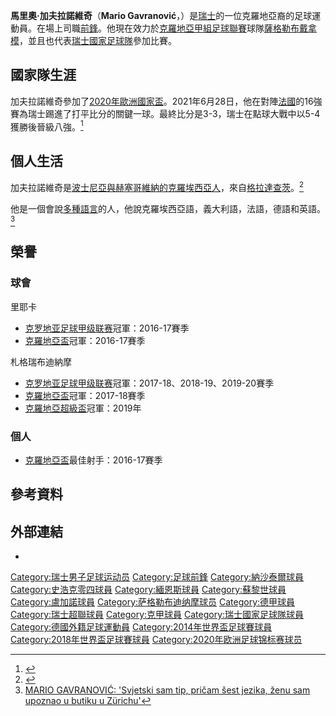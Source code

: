 {{expand|time=2014-06-17T08:09:05+00:00}}
{{noteta|G1=足球|G2=UEFA|G3=德甲
|1=zh-cn:加夫拉诺维奇; zh-tw:加夫拉諾維奇; zh-hk:加維蘭奴域;
}}
{{Infobox football biography
| name           = 馬里奧·加夫拉諾維奇<br>Mario Gavranović
| image          = [[file:Mario_Gavranovic_2011-08-03.jpg|160px]]
| image_size     = 200
| caption        = 
| fullname       = Mario Gavranović<ref>{{cite news
| title = 2014 FIFA World Cup Brazil: List of Players
| url = http://www.fifadata.com/document/fwc/2014/pdf/fwc_2014_squadlists.pdf
| publisher = FIFA
| format = PDF
| page = 30
| date = 11 June 2014
| accessdate = 25 June 2014
| archive-date = 2015-06-11
| archive-url = https://web.archive.org/web/20150611133541/http://www.uefa.com/uefachampionsleague/news/newsid%3D2255077.html
| dead-url = no
}}</ref>
| birth_date     = {{birth date and age|1989|11|24|df=y}}
| birth_place    = 瑞士，[[盧加諾|盧加諾]]
| height         = {{Height|m=1.75}}<ref name="schalke04_profile">{{cite web | url = http://www.schalke04.de/teams/bundesligakader/19-gavranovic.html | title = Mario Gavranovic | publisher = schalke04.de | language = de | accessdate = 2 July 2011 | deadurl = yes | archiveurl = https://web.archive.org/web/20110611090732/http://www.schalke04.de/teams/bundesligakader/19-gavranovic.html | archivedate =2011-06-11}}</ref>
| position       = [[前鋒_(足球)|前鋒]]
| currentclub    = [[萨格勒布迪纳摩足球俱乐部|薩格勒布戴拿模]]
| clubnumber     = 11
| youthyears1    = 
| youthyears2    = 
| years1 = 2006–2008 |clubs1 = [[盧加諾足球會|盧加諾]]                  |caps1 = 21 |goals1 = 8
| years2 = 2008–2010 |clubs2 = {{link-en|伊佛爾東足球俱樂部|Yverdon-Sport FC|伊佛爾東}}    |caps2 = 20 |goals2 = 8
| years3 = 2009–2010 |clubs3 = → [[納沙泰爾足球俱樂部|納沙泰爾]] (租借)          |caps3 = 17 |goals3 = 8
| years4 = 2010–2011 |clubs4 = [[沙爾克04|沙爾克04二軍]]       |caps4 = 5  |goals4 = 2
| years5 = 2010–2012 |clubs5 = [[沙爾克04|沙爾克04]]          |caps5 = 10 |goals5 = 0
| years6 = 2011–2012 |clubs6 = → [[美因茨05足球俱乐部|美因茨]] (租借) |caps6 = 5 |goals6 = 0
| years7 = 2012–2016 |clubs7 = [[蘇黎世足球俱樂部|蘇黎世]] |caps7 = 90 |goals7 = 26
| years8 = 2016–2018 |clubs8 = [[里耶卡足球俱乐部|里耶卡]] |caps8 = 59 |goals8 = 25
| years9 = 2018– |clubs9 = [[萨格勒布迪纳摩足球俱乐部|薩格勒布戴拿模]] |caps9 = 85 |goals9 = 38
<!-- LEAGUE GAMES ONLY - When you update this parameter, please update the pcupdate parameter! -->
| nationalyears1 = 2005      |nationalteam1 = [[瑞士17歲以下國家足球隊|瑞士U17]] |nationalcaps1 = 1 |nationalgoals1 = 2
| nationalyears2 = 2007–2008 |nationalteam2 = [[瑞士19歲以下國家足球隊|瑞士U19]] |nationalcaps2 = 8 |nationalgoals2 = 6
| nationalyears3 = 2008–2011 |nationalteam3 = [[瑞士21歲以下國家足球隊|瑞士U21]] |nationalcaps3 = 14 |nationalgoals3 = 3
| nationalyears4 = 2011–     |nationalteam4 = [[瑞士國家足球隊|瑞士]] |nationalcaps4 = 34 |nationalgoals4 = 15 <!-- When you update this parameter, please update the ntupdate parameter! -->
|       pcupdate = 2021年5月22日
|       ntupdate = 2021年6月28日
}}
'''馬里奧·加夫拉諾維奇'''（'''Mario Gavranović'''，{{bd|1989年|11月24日|catIdx=Gavranović}}）是[[瑞士|瑞士]]的一位克羅地亞裔的足球運動員。在場上司職[[前鋒|前鋒]]。他現在效力於[[克羅地亞甲組足球聯賽|克羅地亞甲組足球聯賽]]球隊[[萨格勒布迪纳摩足球俱乐部|薩格勒布戴拿模]]，並且也代表[[瑞士國家足球隊|瑞士國家足球隊]]參加比賽。

==國家隊生涯==
加夫拉諾維奇參加了[[2020年歐洲國家盃|2020年歐洲國家盃]]。2021年6月28日，他在對陣[[法國國家足球隊|法國]]的16強賽為瑞士踢進了打平比分的關鍵一球。最終比分是3-3，瑞士在點球大戰中以5-4獲勝後晉級八強。<ref>{{Cite news|title=Switzerland beat France on penalties|language=en-GB|work=BBC Sport|url=https://www.bbc.co.uk/sport/football/51198549|access-date=2021-06-28|archive-date=2021-07-03|archive-url=https://web.archive.org/web/20210703195124/https://www.bbc.co.uk/sport/football/51198549|dead-url=no}}</ref>

== 個人生活 ==
加夫拉諾維奇是[[波士尼亞與赫塞哥維納的克羅埃西亞人|波士尼亞與赫塞哥維納的克羅埃西亞人]]，來自[[格拉達查茨|格拉達查茨]]。<ref>{{Cite web |url=https://www.vecernji.hr/sport/oduvijek-sam-htio-igrati-za-hrvatsku-ali-oni-su-oklijevali-416675 |title=Oduvijek sam htio igrati za Hrvatsku, ali oni su oklijevali... |access-date=2020-10-13 |archive-date=2020-10-13 |archive-url=https://web.archive.org/web/20201013184608/https://www.vecernji.hr/sport/oduvijek-sam-htio-igrati-za-hrvatsku-ali-oni-su-oklijevali-416675 |dead-url=no }}</ref>

他是一個會說[[多語制|多種語言]]的人，他說克羅埃西亞語，義大利語，法語，德語和英語。<ref>[https://www.jutarnji.hr/scena/domace-zvijezde/mario-gavranovic-svjetski-sam-tip-pricam-sest-jezika-zenu-sam-upoznao-u-butiku-u-zrichu-5744639 MARIO GAVRANOVIĆ: 'Svjetski sam tip, pričam šest jezika, ženu sam upoznao u butiku u Zürichu']</ref>

== 榮譽 ==
=== 球會 ===
;{{flagicon|CRO}} 里耶卡
* [[克罗地亚足球甲级联赛|克罗地亚足球甲级联赛]]冠軍：2016-17賽季
* [[克羅地亞盃|克羅地亞盃]]冠軍：2016-17賽季

;{{flagicon|CRO}} 札格瑞布迪納摩
* [[克罗地亚足球甲级联赛|克罗地亚足球甲级联赛]]冠軍：2017-18、2018-19、2019-20賽季
* [[克羅地亞盃|克羅地亞盃]]冠軍：2017-18賽季
* [[克羅地亞超級盃|克羅地亞超級盃]]冠軍：2019年

=== 個人 ===
*[[克羅地亞盃|克羅地亞盃]]最佳射手：2016-17賽季


==參考資料== 
{{reflist}}

==外部連結==
* {{Soccerway}}

{{2014年世界杯足球赛瑞士参赛名单}}
{{2018年世界盃足球賽瑞士參賽名單}}
{{2020年欧洲足球锦标赛瑞士参赛名单}}

{{DEFAULTSORT:Gavranovic, Mario}}

[[Category:瑞士男子足球运动员|Category:瑞士男子足球运动员]]
[[Category:足球前鋒|Category:足球前鋒]]
[[Category:納沙泰爾球員|Category:納沙泰爾球員]]
[[Category:史浩克零四球員|Category:史浩克零四球員]]
[[Category:緬恩斯球員|Category:緬恩斯球員]]
[[Category:蘇黎世球員|Category:蘇黎世球員]]
[[Category:盧加諾球員|Category:盧加諾球員]]
[[Category:萨格勒布迪纳摩球员|Category:萨格勒布迪纳摩球员]]
[[Category:德甲球員|Category:德甲球員]]
[[Category:瑞士超聯球員|Category:瑞士超聯球員]]
[[Category:克甲球員|Category:克甲球員]]
[[Category:瑞士國家足球隊球員|Category:瑞士國家足球隊球員]]
[[Category:德國外籍足球運動員|Category:德國外籍足球運動員]]
[[Category:2014年世界盃足球賽球員|Category:2014年世界盃足球賽球員]]
[[Category:2018年世界盃足球賽球員|Category:2018年世界盃足球賽球員]]
[[Category:2020年欧洲足球锦标赛球员|Category:2020年欧洲足球锦标赛球员]]